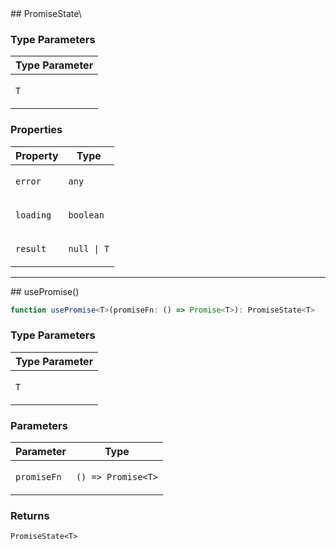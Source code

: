 
[//]: # (Do not edit directly)
[//]: # (Generated by the Cocokits TypeDoc custom theme on Fri Feb 21 2025)



<Meta title='Utils/Use-promise'/>
<MdxPage breadcrumb='Utils' title='Use-promise' tocItems={tocItems} hideThemeSwitcher={true}>
<div>
</div><div id="selection_promisestatet">
## PromiseState\<T\>

### Type Parameters

<table class="arg-type-table arg-type-table--full-width">
<thead>
<tr>
<th>Type Parameter</th>
</tr>
</thead>
<tbody>
<tr>
<td>

`T`

</td>
</tr>
</tbody>
</table>

### Properties

<table class="arg-type-table arg-type-table--full-width">
<thead>
<tr>
<th>Property</th>
<th>Type</th>
</tr>
</thead>
<tbody>
<tr>
<td>

`error`

</td>
<td>

`any`

</td>
</tr>
<tr>
<td>

`loading`

</td>
<td>

`boolean`

</td>
</tr>
<tr>
<td>

`result`

</td>
<td>

`null | T`

</td>
</tr>
</tbody>
</table>

***

</div><div id="selection_usepromise">
## usePromise()

```ts
function usePromise<T>(promiseFn: () => Promise<T>): PromiseState<T>
```

### Type Parameters

<table class="arg-type-table arg-type-table--full-width">
<thead>
<tr>
<th>Type Parameter</th>
</tr>
</thead>
<tbody>
<tr>
<td>

`T`

</td>
</tr>
</tbody>
</table>

### Parameters

<table class="arg-type-table arg-type-table--full-width">
<thead>
<tr>
<th>Parameter</th>
<th>Type</th>
</tr>
</thead>
<tbody>
<tr>
<td>

`promiseFn`

</td>
<td>

`() => Promise<T>`

</td>
</tr>
</tbody>
</table>

### Returns

`PromiseState<T>`

</div>
</MdxPage>
